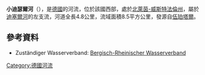 {{Onesource|time=2020-08-02T07:14:59+00:00}}
{{Coord|51|13|36.50|N|7|0|32.27|E|display=title}}

'''小迪瑟爾河'''（{{lang-de|Kleine Düssel}}），是[[德國|德國]]的河流，位於該國西部，處於[[北萊茵-威斯特法倫州|北萊茵-威斯特法倫州]]，屬於[[迪塞爾河|迪塞爾河]]的左支流，河道全長4.8公里，流域面積8.5平方公里，發源自[[伍珀塔爾|伍珀塔爾]]。

==參考資料==
* Zuständiger Wasserverband: [http://www.brw-haan.de/ Bergisch-Rheinischer Wasserverband] {{Wayback|url=http://www.brw-haan.de/ |date=20201130035317 }}

{{Germany-geo-stub}}
[[Category:德國河流|Category:德國河流]]